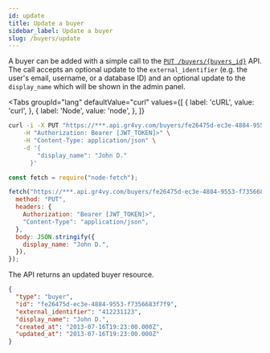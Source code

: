 ```yaml
---
id: update
title: Update a buyer
sidebar_label: Update a buyer
slug: /buyers/update
---
```



A buyer can be added with a simple call to the [`PUT /buyers/{buyers_id}`][api]
API. The call accepts an optional update to the `external_identifier` (e.g. the
user's email, username, or a database ID) and an optional update to the
`display_name` which will be shown in the admin panel.

[api]: /reference#operation/update-buyer

<Tabs
  groupId="lang"
  defaultValue="curl"
  values={[
    { label: 'cURL', value: 'curl', },
    { label: 'Node', value: 'node', },
  ]}
>
  <TabItem value="curl">

```bash
curl -i -X PUT "https://***.api.gr4vy.com/buyers/fe26475d-ec3e-4884-9553-f7356683f7f9" \
    -H "Authorization: Bearer [JWT_TOKEN]>" \
    -H "Content-Type: application/json" \
    -d '{
        "display_name": "John D."
      }'
```

  </TabItem>
  <TabItem value="node">

```js
const fetch = require("node-fetch");

fetch("https://***.api.gr4vy.com/buyers/fe26475d-ec3e-4884-9553-f7356683f7f9", {
  method: "PUT",
  headers: {
    Authorization: "Bearer [JWT_TOKEN]>",
    "Content-Type": "application/json",
  },
  body: JSON.stringify({
    display_name: "John D.",
  }),
});
```

  </TabItem>
</Tabs>

The API returns an updated buyer resource.

```json
{
  "type": "buyer",
  "id": "fe26475d-ec3e-4884-9553-f7356683f7f9",
  "external_identifier": "412231123",
  "display_name": "John D.",
  "created_at": "2013-07-16T19:23:00.000Z",
  "updated_at": "2013-07-16T19:23:00.000Z"
}
```
